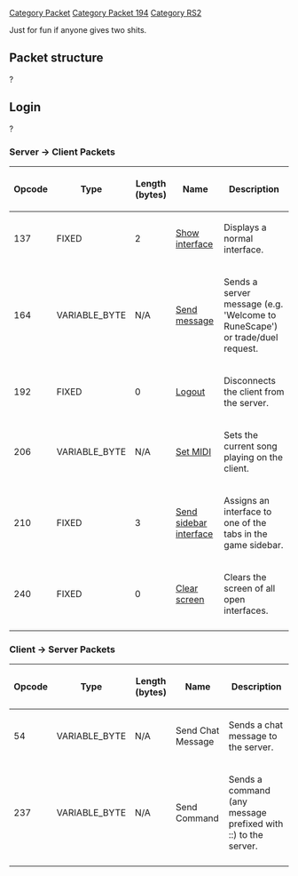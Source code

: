[[Category Packet]]
[[Category Packet 194]]
[[Category RS2]]

Just for fun if anyone gives two shits.

== '''Packet structure''' ==
?

== '''Login''' ==
?

===Server -> Client Packets===

{| border=2
|-
! Opcode
! Type
! Length (bytes)
! Name
! Description
|-
| 137
| FIXED
| 2
| [[194 Show interface|Show interface]]
| Displays a normal interface.
|-
| 164
| VARIABLE_BYTE
| N/A
| [[194 Send message|Send message]]
| Sends a server message (e.g. 'Welcome to RuneScape') or trade/duel request. 
|-
| 192
| FIXED
| 0
| [[194 Logout|Logout]]
| Disconnects the client from the server.
|-
| 206
| VARIABLE_BYTE
| N/A
| [[194 Set MIDI|Set MIDI]]
| Sets the current song playing on the client.
|-
| 210
| FIXED
| 3
| [[194 Send sidebar interface|Send sidebar interface]]
| Assigns an interface to one of the tabs in the game sidebar.
|-
| 240
| FIXED
| 0
| [[194 Clear screen|Clear screen]]
| Clears the screen of all open interfaces. 
|-
|}

===Client -> Server Packets===

{| border=2
|-
! Opcode
! Type
! Length (bytes)
! Name
! Description
|-
| 54
| VARIABLE_BYTE
| N/A
| Send Chat Message
| Sends a chat message to the server.
|-
| 237
| VARIABLE_BYTE
| N/A
| Send Command
| Sends a command (any message prefixed with ::) to the server.
|-
|}